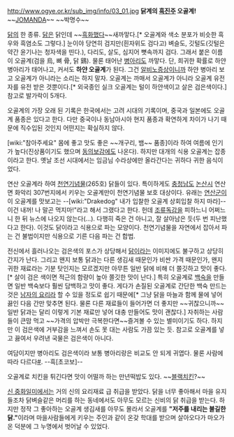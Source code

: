 http://www.ogye.or.kr/sub_img/info/03_01.jpg
'''닭계의 [[흑진주]] 오골계!'''
~~[[JOMANDA]]~~ ~~박명수~~

[[닭]]의 한 종류. [[닭]]은 닭인데 ~~[[흑화]]했다~~새까맣다.[* 오골계와 색소 분포가 비슷한 흑우와 흑염소도 그렇다.]  눈이야 당연히 검지만(흰자위도 검다고) 벼슬도, 깃털도(깃털은 약간 윤기나는 청자색을 띤다.), 다리도, 살도, 심지어 뼛속까지 검다. 그래서 붙은 이름이 오골계(검을 烏, 뼈 骨, 닭 鷄). 물론 태어난 [[병아리]]도 까맣다. 단, 희귀한 확률로 하얀 병아리가 태어나고, 커서도 '''하얀 오골계'''가 된다. 그건 [[알비노]]증상이니까 하얀 병아리 보고 오골계가 아니라는 소리는 하지 말자. 오골계는 까매서 오골계가 아니라 오골계 유전자를 유전 받은 것뿐이다.[* 외국종인 실크 오골계는 털이 하얀색이고 살은 검은색이다.] 참고로 발가락이 5개다.

오골계의 가장 오래 된 기록은 한국에서는 고려 시대의 기록이며, 중국과 일본에도 오골계 품종은 있다고 한다. 다만 중국이나 동남아시아 현지 품종과 확연하게 차이가 나기 때문에 직수입된 것인지 어떤지는 확실하지 않다.

[wiki:"참아주세요" 몸에 좋고 맛도 좋은 ~~개구리, 뱀~~ 품종]이라 하여 여름에 인기가 높다(진상품이기도 했으며 [[동의보감]]에도 나온다). 하지만 대개의 식용 오골계는 잡종이라고 한다. 옛날 조선 시대에서는 임금님 수라상에만 올라간다는 귀하다 귀한 음식이었다.

연산 오골계라 하여 [[천연기념물]](265호) 닭들이 있다. 특이하게도 [[충청남도]] [[논산시]] 연산면 화악리 307번지에서 키우는 오골계만이 천연기념물 보호 대상이다. 유래는 [[연산군]]이 이 오골계를 맛보고는 --[wiki:"Drakedog" 내가 입찰한 오골계 상회입찰 하지 마라]-- 이건 내꺼! 나 말곤 먹지마!"라고 해서 그랬다고 한다. 헌데 [[조류독감]]을 피하느니 어쩌느니 한 뒤 뉴스에 나오지 않는다(…). 다행히 죽은 건 아니고, 잘 살아남은 듯(두 번 피난했다고 한다). 이것도 닭이라고 식용으로 파는 모양이다. 천연기념물을 자연에서 잡아서 파는 건 불법이지만 식용으로 기른 다음 파는 건 합법.


전신에서 흘러나오는 검은색의 포스가 상당해서 [[닭]]이라는 이미지에도 불구하고 상당히 간지가 난다. 그리고 왠지 보통 닭과는 다른 생김새 때문인가 비싼 가격 때문인가, 왠지 귀한 재료라는 기분 탓인지는 모르겠지만 아무튼 일반 닭에 비해 더 쫄깃하고 맛이 좋다.[* 살이 검은 색이면 적근의 함량이 높아 쫄깃한 맛이 난다.] 특히 오골계로 [[백숙]]을 만들면 일반 백숙보다 훨씬 담백하고 맛이 좋다. 게다가 손질된 오골계로 간단한 백숙 만드는 것은 [[남자의 요리]]라 할 수 있을 정도로 쉽기 때문에[* 그냥 닭을 마늘과 함께 물에 넣어 끓인 다음 간만 맞추면 된다. 물론 다른 재료들이 들어가면 더 좋지만 ~~귀찮으니까~~ 일반 닭과는 달리 이렇게 기본 재료만 넣어 대충 만들어도 맛이 괜찮다.] 자취하는 사람들이 큰맘 먹고 ~~가격의 압박만 극복한다면~~즐겨볼 수 있는 별미이기도 하다. 하지만 이 검은색에 거부감을 느껴서 손도 못 대는 사람도 가끔 있는 듯. 참고로 오골계를 넣고 끓여서 우려낸 국물은 검은색이 아니다.

여담이지만 병아리도 검은색이라 보통 병아리랑은 비교도 안 되게 귀엽다. 물론 사람에 따라 다르다[http://web2.ruliweb.daum.net/ruliboard/read.htm?main=cmu&table=img_pet&left=p&find=subtext&ftext=%C3%CA%C4%DA%BA%B8&flimit=9504&maxnum=19504&num=8628 #]. --흑[초코보]--

오골계로 치킨을 튀긴다면 맛이 어떨까 하는 만년떡밥도 있다. ~~[[블랙치킨]]?~~

[[신 중화일미]]에서는 거의 신의 요리재료 급 취급을 받았다. 닭을 너무 좋아해서 마을 유지들조차 닭벼슬같은 머리를 하는 동네에서도 아무도 모르는 신비의 닭 취급을 받는다. 하지만 정작 그 좋아하는 오골계 생김새를 아무도 몰라서 오골계를 '''"저주를 내리는 불길한 닭."'''이라며 마을사람들에게 키우는 주인과 같이 온갖 학대를 받으며 살아오다가 마오가 온 덕분에 그 누명에서 벗어날 수 있었다.
